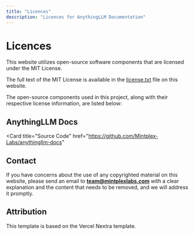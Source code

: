 ```yaml
---
title: "Licences"
description: "Licences for AnythingLLM Documentation"
---
```



# Licences

This website utilizes open-source software components that are licensed under the MIT License.

The full text of the MIT License is available in the [license.txt](/licence.txt) file on this website.

The open-source components used in this project, along with their respective license information, are listed below:

## AnythingLLM Docs

<Cards>
  <Card title="Website" href="https://docs.anythingllm.com">
  </Card>

<Card
  title="Source Code"
  href="https://github.com/Mintplex-Labs/anythingllm-docs"
></Card>

  <Card title="License (MIT)" href="https://github.com/Mintplex-Labs/anythingllm-docs/blob/main/LICENSE">
  </Card>
</Cards>

## Contact

If you have concerns about the use of any copyrighted material on this website, please send an email to **team@mintplexlabs.com** with a clear explanation and the content that needs to be removed, and we will address it promptly.

## Attribution

This template is based on the Vercel Nextra template.
